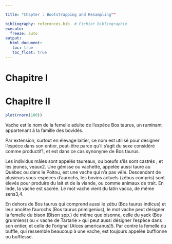 ```yaml
---

title: "Chapter : Bootstrapping and Resampling""

bibliography: references.bib  # Fichier bibliographie
execute: 
  freeze: auto
output: 
  html_document:
   toc: true
   toc_float: true
---
```


# Chapitre I

# Chapitre II
```r
plot(rnorm(100))
```
Vache est le nom de la femelle adulte de l'espèce Bos taurus, un ruminant appartenant à la famille des bovidés.

Par extension, surtout en élevage laitier, ce nom est utilisé pour désigner l'espèce dans son entier, peut-être parce qu'il s'agit du sexe considéré comme productif1, et est dans ce cas synonyme de Bos taurus.

Les individus mâles sont appelés taureaux, ou bœufs s'ils sont castrés ; et les jeunes, veaux2. Une génisse ou vachette, appelée aussi taure au Québec ou dans le Poitou, est une vache qui n'a pas vêlé. Descendant de plusieurs sous-espèces d'aurochs, les bovins actuels (zébus compris) sont élevés pour produire du lait et de la viande, ou comme animaux de trait. En Inde, la vache est sacrée. Le mot vache vient du latin vacca, de même sens3,4.

En dehors de Bos taurus qui comprend aussi le zébu (Bos taurus indicus) et leur ancêtre l'aurochs (Bos taurus primigenius), le mot vache peut désigner la femelle du bison (Bison spp.) de même que bisonne, celle du yack (Bos grunniens) ou « vache de Tartarie » qui peut aussi désigner l'espèce dans son entier, et celle de l'orignal (Alces americanus)5. Par contre la femelle du buffle, qui ressemble beaucoup à une vache, est toujours appelée bufflonne ou bufflesse.
